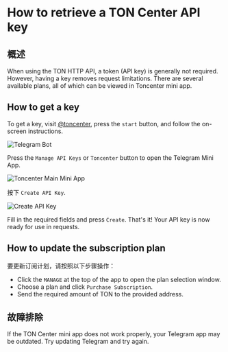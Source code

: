 
# How to retrieve a TON Center API key

## 概述

When using the TON HTTP API, a token (API key) is generally not required. However, having a key removes request limitations. There are several available plans, all of which can be viewed in Toncenter mini app.

## How to get a key

To get a key, visit [@toncenter](https://t.me/toncenter), press the `start` button, and follow the on-screen instructions.

![Telegram Bot](/img/registration-process/telegram-bot.png)

Press the `Manage API Keys` or `Toncenter` button to open the Telegram Mini App.

![Toncenter Main Mini App](/img/registration-process/toncenter-main-miniapp.png)

按下 `Create API Key`.

![Create API Key](/img/registration-process/create-api-key.png)

Fill in the required fields and press `Create`. That's it! Your API key is now ready for use in requests.

## How to update the subscription plan

要更新订阅计划，请按照以下步骤操作：

- Click the `MANAGE` at the top of the app to open the plan selection window.
- Choose a plan and click `Purchase Subscription`.
- Send the required amount of TON to the provided address.

## 故障排除

If the TON Center mini app does not work properly, your Telegram app may be outdated. Try updating Telegram and try again.

<Feedback />
